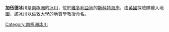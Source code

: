 {{coord|78|1|S|163|57|E|type:glacier_region:AQ_source:GNIS|display=title}}

'''加伍德冰川'''是[[南極洲|南極洲]]的[[冰川|冰川]]，位於[[維多利亞地|維多利亞地]]的[[斯科特海岸|斯科特海岸]]，由[[英國|英國]]探險隊繪入地圖，該冰川以[[倫敦大學|倫敦大學]]的地質學教授命名。

{{DEFAULTSORT:Garwood Glacier}}
[[Category:南極洲冰川|Category:南極洲冰川]]


{{ScottCoast-geo-stub}}